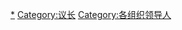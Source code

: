 {{Commonscat|Legislative speakers}}

[[Category:立法機構|*]]
[[Category:议长|Category:议长]]
[[Category:各组织领导人|Category:各组织领导人]]